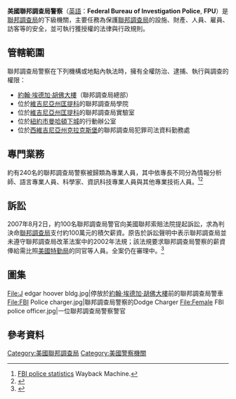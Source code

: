 {{Infobox Law enforcement agency
| agencyname      = 聯邦調查局警察<br/>Federal Bureau of Investigation Police
| nativename      =
| nativenamea     =
| nativenamer     =
| commonname      = 
| abbreviation    =  FPU
| patch           =Patch of the FBI Police.png
| patchcaption    =聯邦調查局警察臂章
| logo            =
| logocaption     =聯邦調查局警察徽章
| badge           =
| badgecaption    =
| flag            =Flag of the Federal Bureau of Investigation.svg
| flagcaption     =[[聯邦調查局|聯邦調查局]]旗幟
| motto           =
| mottotranslated = 
| mission         =
| formedyear      = 
| preceding1      =
| preceding2      =
| dissolved       =
| superseding     =
| employees       =
| volunteers      =
| budget          =
| nongovernment   =
| country         = 美国
| federal         = yes
| map             =
| mapcaption      =
| sizearea        =
| sizepopulation  =
| legaljuris      = 保衛聯邦調查局所屬、占用或控制的土地、設施、建築以及其上或其內的<br/>人員、雇員，以及任何進入聯邦調查局建築或轄區的一般民眾。
| governingbody   =
| governingbodyscnd =
| constitution1   = 
| police          = 
| speciality      = 
| overviewtype    =
| overviewbody    =
| headquarters    = [[華盛頓特區|華盛頓特區]]
| hqlocmap        =
| hqlocleft       =
| hqloctop        =
| hqlocmappoptitle=
| sworntype       = 
| sworn           = 
| unsworntype     =
| unsworn         =
| electeetype     =
| minister1name   =
| minister1pfo    =
| minister2name   =
| minister2pfo    =
| minister3name   =
| minister3pfo    =
| minister4name   =
| minister4pfo    =
| minister5name   =
| minister5pfo    =
| minister6name   =
| minister6pfo    =
| chief1name      = 
| chief1position  = 
| parentagency    =[[聯邦調查局|聯邦調查局]]
| child1agency    =
| unittype        =
| unitname        =
| officetype      = 
| officename      = 
| provideragency  =
| uniformedas     =
| stationtype     =
| stations        =
| airbases        =
| lockuptype      =
| lockups         =
| vehicle1type    =
| vehicles1       =
| boat1type       =
| boats1          =
| aircraft1type   =
| aircraft1       =
| aircraft2type   =
| aircraft2       =
| animal1type     =
| animals1        =
| animal2type     =
| animals2        =
| person1name     =
| person1reason   =
| person1type     =
| programme1      =
| activity1name   =
| activitytype    =
| anniversary1    =
| award1          =
| website         =
| footnotes       = 
}}
'''美國聯邦調查局警察'''（[[英語|英語]]：'''Federal Bureau of Investigation Police''', '''FPU'''）是[[聯邦調查局|聯邦調查局]]的下級機關，主要任務為保護[[聯邦調查局|聯邦調查局]]的設施、財產、人員、雇員、訪客等的安全，並可執行獲授權的法律與行政規則。

== 管轄範圍 ==
聯邦調查局警察在下列機構或地點內執法時，擁有全權防治、逮捕、執行與調查的權限：
* [[約翰·埃德加·胡佛大樓|約翰·埃德加·胡佛大樓]]（聯邦調查局總部）
* 位於[[維吉尼亞州|維吉尼亞州]][[匡提科|匡提科]]的聯邦調查局學院
* 位於[[維吉尼亞州|維吉尼亞州]][[匡提科|匡提科]]的聯邦調查局實驗室
* 位於[[紐約市|紐約市]][[曼哈顿下城|曼哈頓下城]]的行動辦公室
* 位於[[西維吉尼亞州|西維吉尼亞州]][[克拉克斯堡_(西弗吉尼亚州)|克拉克斯堡]]的聯邦調查局犯罪司法資料勤務處

== 專門業務 ==
約有240名的聯邦調查局警察被歸類為專業人員，其中依專長不同分為情報分析師、語言專業人員、科學家、資訊科技專業人員與其他專業技術人員。<ref>[http://www.ojp.usdoj.gov/bjs/pub/ascii/fleo04.txt FBI police statistics]  {{webarchive|url=https://web.archive.org/web/20071214215730/http://www.ojp.usdoj.gov/bjs/pub/ascii/fleo04.txt |date=2007-12-14 }}Wayback Machine<span>.</span></ref><ref>{{Cite web|url=http://www.fbijobs.gov/126.asp|title=FBI Police joblink at FBI Jobse|accessdate=2012-12-30|date=2011-11-19|publisher=Fbijobs.gov|deadurl=yes|archiveurl=https://web.archive.org/web/20121018234610/http://www.fbijobs.gov/126.asp|archivedate=2012-10-18}}</ref>

== 訴訟 ==
2007年8月2日，約100名聯邦調查局警官向美國聯邦索賠法院提起訴訟，求為判決命[[聯邦調查局|聯邦調查局]]支付約100萬元的積欠薪資。原告於訴訟聲明中表示聯邦調查局並未遵守聯邦調查局改革法案中的2002年法規；該法規要求聯邦調查局警察的薪資俸給需比照[[美国特勤局|美國特勤局]]的同官等人員。全案仍在審理中。<ref>{{Cite web |url=http://www.passmanandkaplan.com/FBI-Wage-Claim.shtml |title=存档副本 |access-date=2016-06-30 |archive-url=https://web.archive.org/web/20140809082300/http://www.passmanandkaplan.com/FBI-Wage-Claim.shtml |archive-date=2014-08-09 |dead-url=yes }}</ref>

== 圖集 ==
<gallery widths="200px" heights="200px">
File:J edgar hoover bldg.jpg|停放於[[約翰·埃德加·胡佛大樓|約翰·埃德加·胡佛大樓]]前的聯邦調查局警車
File:FBI Police charger.jpg|聯邦調查局警察的Dodge Charger
File:Female FBI police officer.jpg|一位聯邦調查局警察警官
</gallery>



== 參考資料 ==
{{reflist}}

{{Federal law enforcement agencies of the United States}}

[[Category:美國聯邦調查局|Category:美國聯邦調查局]]
[[Category:美國警察機關|Category:美國警察機關]]